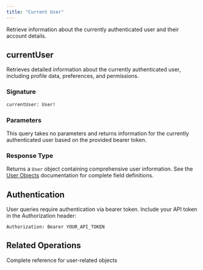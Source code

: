 ```yaml
---
title: "Current User"
---
```


Retrieve information about the currently authenticated user and their account details.

## currentUser

Retrieves detailed information about the currently authenticated user, including profile data, preferences, and permissions.

### Signature

```graphql
currentUser: User!
```

### Parameters

This query takes no parameters and returns information for the currently authenticated user based on the provided bearer token.

### Response Type

Returns a `User` object containing comprehensive user information. See the [User Objects](/graphql-api/objects/user) documentation for complete field definitions.

## Authentication

User queries require authentication via bearer token. Include your API token in the Authorization header:

```
Authorization: Bearer YOUR_API_TOKEN
```

## Related Operations

<CardGroup cols={2}>
  <Card title="User Objects" icon="user" href="/graphql-api/objects/user">
    Complete reference for user-related objects
  </Card>
</CardGroup>
